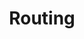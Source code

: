 ---
id: "angular_tf_easy_007"
questionType: "TRUE_FALSE"
title: "Routing"
statement: "RouterModule is used to configure routing in Angular."
difficulty: "EASY"
category: "Angular"
correctAnswer: true
explanation: "RouterModule provides routing capabilities in Angular apps."
---